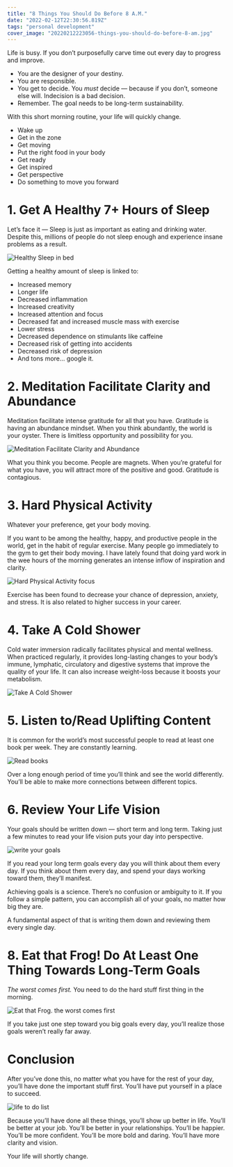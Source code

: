 ```yaml
---
title: "8 Things You Should Do Before 8 A.M."
date: "2022-02-12T22:30:56.819Z"
tags: "personal development"
cover_image: "20220212223056-things-you-should-do-before-8-am.jpg"
---
```


Life is busy. If you don’t purposefully carve time out every day to progress and improve.

- You are the designer of your destiny.
- You are responsible.
- You get to decide. You _must_ decide — because if you don’t, someone else will. Indecision is a bad decision.
- Remember. The goal needs to be long-term sustainability.

With this short morning routine, your life will quickly change.

- Wake up
- Get in the zone
- Get moving
- Put the right food in your body
- Get ready
- Get inspired
- Get perspective
- Do something to move you forward

# 1\. Get A Healthy 7+ Hours of Sleep

Let’s face it — Sleep is just as important as eating and drinking water. Despite this, millions of people do not sleep enough and experience insane problems as a result.

<img src="/images/20220212223056-sleep.png" alt="Healthy Sleep in bed" />

Getting a healthy amount of sleep is linked to:

- Increased memory
- Longer life
- Decreased inflammation
- Increased creativity
- Increased attention and focus
- Decreased fat and increased muscle mass with exercise
- Lower stress
- Decreased dependence on stimulants like caffeine
- Decreased risk of getting into accidents
- Decreased risk of depression
- And tons more… google it.

# 2\. Meditation Facilitate Clarity and Abundance

Meditation facilitate intense gratitude for all that you have. Gratitude is having an abundance mindset. When you think abundantly, the world is your oyster. There is limitless opportunity and possibility for you.

<img
  src="/images/20220212223056-meditate.png"
  alt="Meditation Facilitate Clarity and Abundance"
/>

What you think you become. People are magnets. When you’re grateful for what you have, you will attract more of the positive and good. Gratitude is contagious.

# 3\. Hard Physical Activity

Whatever your preference, get your body moving.

If you want to be among the healthy, happy, and productive people in the world, get in the habit of regular exercise. Many people go immediately to the gym to get their body moving. I have lately found that doing yard work in the wee hours of the morning generates an intense inflow of inspiration and clarity.

<img
  src="/images/20220212223056-focus.png"
  alt="Hard Physical Activity focus"
/>

Exercise has been found to decrease your chance of depression, anxiety, and stress. It is also related to higher success in your career.

# 4\. Take A Cold Shower

Cold water immersion radically facilitates physical and mental wellness. When practiced regularly, it provides long-lasting changes to your body’s immune, lymphatic, circulatory and digestive systems that improve the quality of your life. It can also increase weight-loss because it boosts your metabolism.

<img src="/images/20220212223056-shower.jpg" alt="Take A Cold Shower" />

# 5\. Listen to/Read Uplifting Content

It is common for the world’s most successful people to read at least one book per week. They are constantly learning.

<img src="/images/20220212223056-read.png" alt="Read books" />

Over a long enough period of time you’ll think and see the world differently. You’ll be able to make more connections between different topics.

# 6\. Review Your Life Vision

Your goals should be written down — short term and long term. Taking just a few minutes to read your life vision puts your day into perspective.

<img src="/images/20220212223056-plan.png" alt="write your goals" />

If you read your long term goals every day you will think about them every day. If you think about them every day, and spend your days working toward them, they’ll manifest.

Achieving goals is a science. There’s no confusion or ambiguity to it. If you follow a simple pattern, you can accomplish all of your goals, no matter how big they are.

A fundamental aspect of that is writing them down and reviewing them every single day.

# 8\. Eat that Frog! Do At Least One Thing Towards Long-Term Goals

_The worst comes first._ You need to do the hard stuff first thing in the morning.

<img
  src="/images/20220212223056-eat-the-frog-work.png"
  alt="Eat that Frog. the worst comes first"
/>

If you take just one step toward you big goals every day, you’ll realize those goals weren’t really far away.

# Conclusion

After you’ve done this, no matter what you have for the rest of your day, you’ll have done the important stuff first. You’ll have put yourself in a place to succeed.

<img src="/images/20220212223056-checklist.png" alt="life to do list" />

Because you’ll have done all these things, you’ll show up better in life. You’ll be better at your job. You’ll be better in your relationships. You’ll be happier. You’ll be more confident. You’ll be more bold and daring. You’ll have more clarity and vision.

Your life will shortly change.
